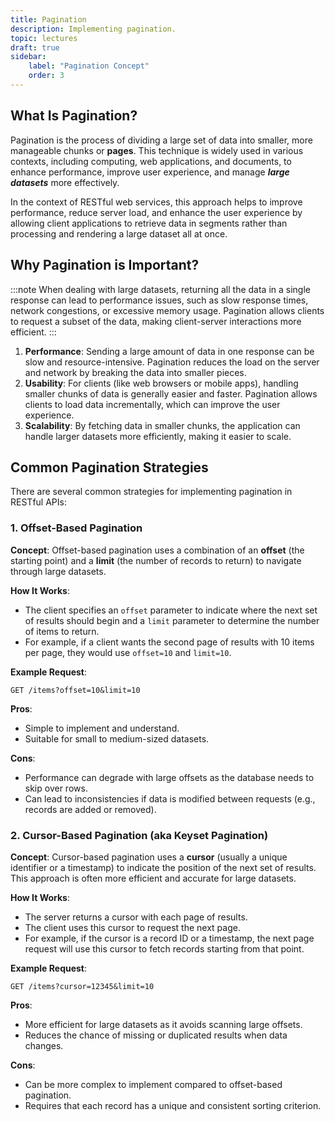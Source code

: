 ```yaml
---
title: Pagination
description: Implementing pagination.
topic: lectures
draft: true
sidebar:
    label: "Pagination Concept"
    order: 3
---
```


## What Is Pagination?

Pagination is the process of dividing a large set of data into smaller, more manageable chunks or **pages**. This technique is widely used in various contexts, including computing, web applications, and documents, to enhance performance, improve user experience, and manage ***large datasets*** more effectively. 

In the context of RESTful web services, this approach helps to improve performance, reduce server load, and enhance the user experience by allowing client applications to retrieve data in segments rather than processing and rendering a large dataset all at once.

## Why Pagination is Important?
:::note
When dealing with large datasets, returning all the data in a single response can lead to performance issues, such as slow response times, network congestions, or excessive memory usage. Pagination allows clients to request a subset of the data, making client-server interactions more efficient.
:::

1. **Performance**: Sending a large amount of data in one response can be slow and resource-intensive. Pagination reduces the load on the server and network by breaking the data into smaller pieces.
2. **Usability**: For clients (like web browsers or mobile apps), handling smaller chunks of data is generally easier and faster. Pagination allows clients to load data incrementally, which can improve the user experience.
3. **Scalability**: By fetching data in smaller chunks, the application can handle larger datasets more efficiently, making it easier to scale.

## Common Pagination Strategies

There are several common strategies for implementing pagination in RESTful APIs:

### 1. **Offset-Based Pagination**

**Concept**: 
Offset-based pagination uses a combination of an **offset** (the starting point) and a **limit** (the number of records to return) to navigate through large datasets.

**How It Works**:
- The client specifies an `offset` parameter to indicate where the next set of results should begin and a `limit` parameter to determine the number of items to return.
- For example, if a client wants the second page of results with 10 items per page, they would use `offset=10` and `limit=10`.

**Example Request**:
```
GET /items?offset=10&limit=10
```

**Pros**:
- Simple to implement and understand.
- Suitable for small to medium-sized datasets.

**Cons**:
- Performance can degrade with large offsets as the database needs to skip over rows.
- Can lead to inconsistencies if data is modified between requests (e.g., records are added or removed).

### 2. **Cursor-Based Pagination (aka Keyset Pagination)**

**Concept**: 
Cursor-based pagination uses a **cursor** (usually a unique identifier or a timestamp) to indicate the position of the next set of results. This approach is often more efficient and accurate for large datasets.

**How It Works**:
- The server returns a cursor with each page of results.
- The client uses this cursor to request the next page.
- For example, if the cursor is a record ID or a timestamp, the next page request will use this cursor to fetch records starting from that point.

**Example Request**:
```
GET /items?cursor=12345&limit=10
```

**Pros**:
- More efficient for large datasets as it avoids scanning large offsets.
- Reduces the chance of missing or duplicated results when data changes.

**Cons**:
- Can be more complex to implement compared to offset-based pagination.
- Requires that each record has a unique and consistent sorting criterion.

